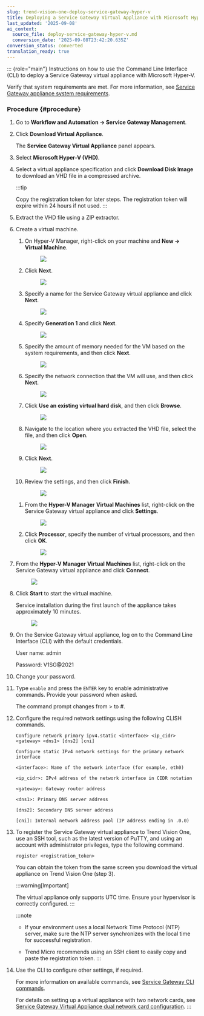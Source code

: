 ```yaml
---
slug: trend-vision-one-deploy-service-gateway-hyper-v
title: Deploying a Service Gateway Virtual Appliance with Microsoft Hyper-V
last_updated: '2025-09-08'
ai_context:
  source_file: deploy-service-gateway-hyper-v.md
  conversion_date: '2025-09-08T23:42:20.635Z'
conversion_status: converted
translation_ready: true
---
```


::: {role="main"}
Instructions on how to use the Command Line Interface (CLI) to deploy a Service Gateway virtual appliance with Microsoft Hyper-V.

Verify that system requirements are met. For more information, see [Service Gateway appliance system requirements](sg-sys-requirements.mdx).

### Procedure {#procedure}

1.  Go to **Workflow and Automation → Service Gateway Management**.

2.  Click **Download Virtual Appliance**.

    The **Service Gateway Virtual Appliance** panel appears.

3.  Select **Microsoft Hyper-V (VHD)**.

4.  Select a virtual appliance specification and click **Download Disk Image** to download an VHD file in a compressed archive.

    :::tip

    Copy the registration token for later steps. The registration token will expire within 24 hours if not used.
    :::

5.  Extract the VHD file using a ZIP extractor.

6.  Create a virtual machine.

    1.  On Hyper-V Manager, right-click on your machine and **New → Virtual Machine**.

        <figure>
        <img src="./images/sg_hyperv_new=20211115170204.webp" />
        </figure>

    2.  Click **Next**.

        <figure>
        <img src="./images/sg_hyperv_1_beforeyoubegin=20220525104621.webp" />
        </figure>

    3.  Specify a name for the Service Gateway virtual appliance and click **Next**.

        <figure>
        <img src="./images/sg_hyperv_2_name=20211022152937=.webp" />
        </figure>

    4.  Specify **Generation 1** and click **Next**.

        <figure>
        <img src="./images/sg_hyperv_3_generation=20211022153037=.webp" />
        </figure>

    5.  Specify the amount of memory needed for the VM based on the system requirements, and then click **Next**.

        <figure>
        <img src="./images/sg_hyperv_4_memory=20211022153058=.webp" />
        </figure>

    6.  Specify the network connection that the VM will use, and then click **Next**.

        <figure>
        <img src="./images/sg_hyperv_5_networking=20211022153406=.webp" />
        </figure>

    7.  Click **Use an existing virtual hard disk**, and then click **Browse**.

        <figure>
        <img src="./images/sg_hyperv_6_hdd=20211022153447=.webp" />
        </figure>

    8.  Navigate to the location where you extracted the VHD file, select the file, and then click **Open**.

        <figure>
        <img src="./images/sg_hyperv_7_hddfile=20211022153513=.webp" />
        </figure>

    9.  Click **Next**.

        <figure>
        <img src="./images/sg_hyperv_8_hddnext=20211022153608=.webp" />
        </figure>

    10. Review the settings, and then click **Finish**.

        <figure>
        <img src="./images/sg_hyperv_9_finish=20211022155239=.webp" />
        </figure>

    <!-- -->

    1.  From the **Hyper-V Manager** **Virtual Machines** list, right-click on the Service Gateway virtual appliance and click **Settings**.

        <figure>
        <img src="./images/sg_hyperv_11_offstatesettings=20211022161940=.webp" />
        </figure>

    2.  Click **Processor**, specify the number of virtual processors, and then click **OK**.

        <figure>
        <img src="./images/sg_hyperv_12_cpus=20211022162017=.webp" />
        </figure>

7.  From the **Hyper-V Manager** **Virtual Machines** list, right-click on the Service Gateway virtual appliance and click **Connect**.

    <figure>
    <img src="./images/sg_hyperv_13_connect=20211022162114=.webp" />
    </figure>

8.  Click **Start** to start the virtual machine.

    Service installation during the first launch of the appliance takes approximately 10 minutes.

    <figure>
    <img src="./images/sg_hyperv_14_start=20211022162141=.webp" />
    </figure>

9.  On the Service Gateway virtual appliance, log on to the Command Line Interface (CLI) with the default credentials.

    User name: admin

    Password: V1SG@2021

10. Change your password.

11. Type `enable` and press the `ENTER` key to enable administrative commands. Provide your password when asked.

    The command prompt changes from \> to \#.

12. Configure the required network settings using the following CLISH commands.

    `Configure network primary ipv4.static <interface> <ip_cidr> <gateway> <dns1> [dns2] [cni] `

    `Configure static IPv4 network settings for the primary network interface`

    `<interface>: Name of the network interface (for example, eth0)`

    `<ip_cidr>: IPv4 address of the network interface in CIDR notation`

    `<gateway>: Gateway router address`

    `<dns1>: Primary DNS server address`

    `[dns2]: Secondary DNS server address`

    `[cni]: Internal network address pool (IP address ending in .0.0)`

13. To register the Service Gateway virtual appliance to Trend Vision One, use an SSH tool, such as the latest version of PuTTY, and using an account with administrator privileges, type the following command.

    `register <registration_token>`

    You can obtain the token from the same screen you download the virtual appliance on Trend Vision One (step 3).

    :::warning[Important]

    The virtual appliance only supports UTC time. Ensure your hypervisor is correctly configured.
    :::

    :::note

    - If your environment uses a local Network Time Protocol (NTP) server, make sure the NTP server synchronizes with the local time for successful registration.

    - Trend Micro recommends using an SSH client to easily copy and paste the registration token.
    :::

14. Use the CLI to configure other settings, if required.

    For more information on available commands, see [Service Gateway CLI commands](service-gateway-cli-commands.mdx).

    For details on setting up a virtual appliance with two network cards, see [Service Gateway Virtual Appliance dual network card configuration](https://success.trendmicro.com/dcx/s/solution/000292296?language=en_US).
:::
